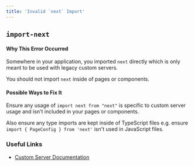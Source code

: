 ```yaml
---
title: 'Invalid `next` Import'
---
```


## `import-next`

#### Why This Error Occurred

Somewhere in your application, you imported `next` directly which is only meant to be used with legacy custom servers.

You should not import `next` inside of pages or components.

#### Possible Ways to Fix It

Ensure any usage of `import next from "next"` is specific to custom server usage and isn't included in your pages or components.

Also ensure any type imports are kept inside of TypeScript files e.g. ensure `import { PageConfig } from 'next'` isn't used in JavaScript files.

### Useful Links

- [Custom Server Documentation](/docs/pages/building-your-application/configuring/custom-server)
